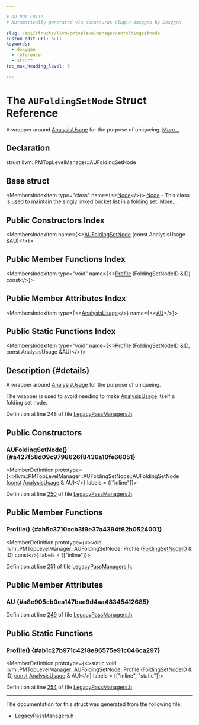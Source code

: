 ```yaml
---

# DO NOT EDIT!
# Automatically generated via docusaurus-plugin-doxygen by Doxygen.

slug: /api/structs/llvm/pmtoplevelmanager/aufoldingsetnode
custom_edit_url: null
keywords:
  - doxygen
  - reference
  - struct
toc_max_heading_level: 3

---
```





# The `AUFoldingSetNode` Struct Reference

<DoxygenPage pluginConfig={pluginConfig}>

A wrapper around <a href="/docs/api/classes/llvm/analysisusage">AnalysisUsage</a> for the purpose of uniqueing. <a href="#details">More...</a>

## Declaration

<CodeBlock>struct llvm::PMTopLevelManager::AUFoldingSetNode</CodeBlock>

## Base struct

<MembersIndex>

<MembersIndexItem
  type="class"
  name={<><a href="/docs/api/classes/llvm/foldingsetbase/node">Node</a></>}>
<a href="/docs/api/classes/llvm/foldingsetbase/node">Node</a> - This class is used to maintain the singly linked bucket list in a folding set. <a href="/docs/api/classes/llvm/foldingsetbase/node/#details">More...</a>
</MembersIndexItem>

</MembersIndex>

## Public Constructors Index

<MembersIndex>

<MembersIndexItem
  name={<><a href="#a427f58d09c9798626f8436a10fe66051">AUFoldingSetNode</a> (const AnalysisUsage &amp;AU)</>}>
</MembersIndexItem>

</MembersIndex>

## Public Member Functions Index

<MembersIndex>

<MembersIndexItem
  type="void"
  name={<><a href="#ab5c3710ccb3f9e37a4394f62b0524001">Profile</a> (FoldingSetNodeID &amp;ID) const</>}>
</MembersIndexItem>

</MembersIndex>

## Public Member Attributes Index

<MembersIndex>

<MembersIndexItem
  type={<><a href="/docs/api/classes/llvm/analysisusage">AnalysisUsage</a></>}
  name={<><a href="#a8e905cb0ea147bae9d4aa48345412685">AU</a></>}>
</MembersIndexItem>

</MembersIndex>

## Public Static Functions Index

<MembersIndex>

<MembersIndexItem
  type="void"
  name={<><a href="#ab1c27b971c4218e86575e91c046ca297">Profile</a> (FoldingSetNodeID &amp;ID, const AnalysisUsage &amp;AU)</>}>
</MembersIndexItem>

</MembersIndex>

## Description {#details}

A wrapper around <a href="/docs/api/classes/llvm/analysisusage">AnalysisUsage</a> for the purpose of uniqueing.

The wrapper is used to avoid needing to make <a href="/docs/api/classes/llvm/analysisusage">AnalysisUsage</a> itself a folding set node.

Definition at line 248 of file <a href="/docs/api/files/include/include/llvm/include/llvm/ir/legacypassmanagers-h">LegacyPassManagers.h</a>.

<SectionDefinition>

## Public Constructors

### AUFoldingSetNode() {#a427f58d09c9798626f8436a10fe66051}

<MemberDefinition
  prototype={<>llvm::PMTopLevelManager::AUFoldingSetNode::AUFoldingSetNode (<a href="/docs/api/files/lib/lib/target/lib/target/aarch64/aarch64promoteconstant-cpp/#a90f8350fecae261c25be85d38b451bff">const</a> <a href="/docs/api/classes/llvm/analysisusage">AnalysisUsage</a> &amp; AU)</>}
  labels = {["inline"]}>

Definition at line <a href="/docs/api/files/include/include/llvm/include/llvm/ir/legacypassmanagers-h/#l00250">250</a> of file <a href="/docs/api/files/include/include/llvm/include/llvm/ir/legacypassmanagers-h">LegacyPassManagers.h</a>.
</MemberDefinition>

</SectionDefinition>

<SectionDefinition>

## Public Member Functions

### Profile() {#ab5c3710ccb3f9e37a4394f62b0524001}

<MemberDefinition
  prototype={<>void llvm::PMTopLevelManager::AUFoldingSetNode::Profile (<a href="/docs/api/classes/llvm/foldingsetnodeid">FoldingSetNodeID</a> &amp; ID) const</>}
  labels = {["inline"]}>

Definition at line <a href="/docs/api/files/include/include/llvm/include/llvm/ir/legacypassmanagers-h/#l00251">251</a> of file <a href="/docs/api/files/include/include/llvm/include/llvm/ir/legacypassmanagers-h">LegacyPassManagers.h</a>.
</MemberDefinition>

</SectionDefinition>

<SectionDefinition>

## Public Member Attributes

### AU {#a8e905cb0ea147bae9d4aa48345412685}

<MemberDefinition
  prototype="AnalysisUsage llvm::PMTopLevelManager::AUFoldingSetNode::AU">

Definition at line <a href="/docs/api/files/include/include/llvm/include/llvm/ir/legacypassmanagers-h/#l00249">249</a> of file <a href="/docs/api/files/include/include/llvm/include/llvm/ir/legacypassmanagers-h">LegacyPassManagers.h</a>.
</MemberDefinition>

</SectionDefinition>

<SectionDefinition>

## Public Static Functions

### Profile() {#ab1c27b971c4218e86575e91c046ca297}

<MemberDefinition
  prototype={<>static void llvm::PMTopLevelManager::AUFoldingSetNode::Profile (<a href="/docs/api/classes/llvm/foldingsetnodeid">FoldingSetNodeID</a> &amp; ID, <a href="/docs/api/files/lib/lib/target/lib/target/aarch64/aarch64promoteconstant-cpp/#a90f8350fecae261c25be85d38b451bff">const</a> <a href="/docs/api/classes/llvm/analysisusage">AnalysisUsage</a> &amp; AU)</>}
  labels = {["inline", "static"]}>

Definition at line <a href="/docs/api/files/include/include/llvm/include/llvm/ir/legacypassmanagers-h/#l00254">254</a> of file <a href="/docs/api/files/include/include/llvm/include/llvm/ir/legacypassmanagers-h">LegacyPassManagers.h</a>.
</MemberDefinition>

</SectionDefinition>

<hr/>

The documentation for this struct was generated from the following file:

<ul>
<li><a href="/docs/api/files/include/include/llvm/include/llvm/ir/legacypassmanagers-h">LegacyPassManagers.h</a></li>
</ul>

</DoxygenPage>
